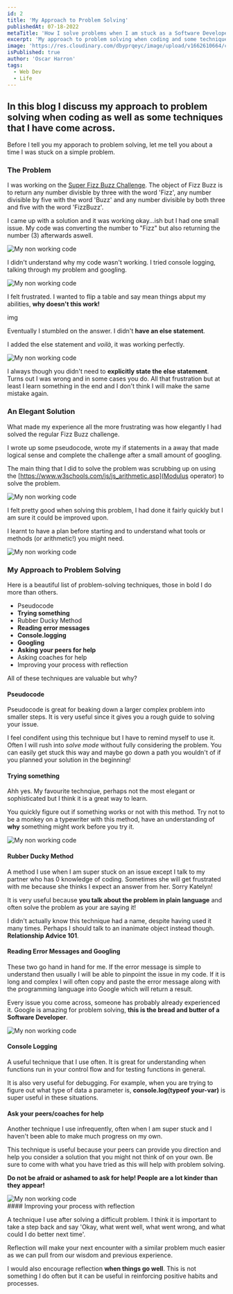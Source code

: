```yaml
---
id: 2
title: 'My Approach to Problem Solving'
publishedAt: 07-18-2022
metaTitle: 'How I solve problems when I am stuck as a Software Developer.'
excerpt: 'My approach to problem solving when coding and some techniques that I have come across.'
image: 'https://res.cloudinary.com/dbyprqeyc/image/upload/v1662610664/cld-sample-2.jpg'
isPublished: true
author: 'Oscar Harron'
tags:
  - Web Dev
  - Life
---
```


## In this blog I discuss my approach to problem solving when coding as well as some techniques that I have come across.

Before I tell you my apporach to problem solving, let me tell you about a time I was stuck on a simple problem.

### The Problem

I was working on the [Super Fizz Buzz Challenge](https://replit.com/@drenchoman/Super-FizzBuzz#index.js). The object of Fizz Buzz is to return any number divisble by three with the word 'Fizz', any number divisible by five with the word 'Buzz' and any number divisible by both three and five with the word 'FizzBuzz'.

I came up with a solution and it was working okay...ish but I had one small issue. My code was converting the number to "Fizz" but also returning the number (3) afterwards aswell.

<div className="inBlogImage">
  <Image
    src={'/../public/blogs/my-approach/problem.jpeg'}
    alt="My non working code"
    fill
    style={{ objectFit: 'contain' }}
    alt="The problem I was having"
  />
</div>

I didn't understand why my code wasn't working. I tried console logging, talking through my problem and googling.

<div className="inBlogImage">
  <Image
    src={'/../public/blogs/my-approach/nonworkingcode.jpeg'}
    alt="My non working code"
    fill
    style={{ objectFit: 'contain' }}
    alt="My nonworkingcode"
  />
</div>

I felt frustrated. I wanted to flip a table and say mean things abput my abilities, **why doesn't this work!**

img

Eventually I stumbled on the answer. I didn't **have an else statement**.

I added the else statement and _voilà_, it was working perfectly.

<div className="inBlogImage">
  <Image
    src={'/../public/blogs/my-approach/workingcode.jpeg'}
    alt="My non working code"
    fill
    style={{ objectFit: 'contain' }}
    alt="My nonworkingcode"
  />
</div>

I always though you didn't need to **explicitly state the else statement**. Turns out I was wrong and in some cases you do. All that frustration but at least I learn something in the end and I don't think I will make the same mistake again.

### An Elegant Solution

What made my experience all the more frustrating was how elegantly I had solved the regular Fizz Buzz challenge.

I wrote up some pseudocode, wrote my if statements in a away that made logical sense and complete the challenge after a small amount of googling.

The main thing that I did to solve the problem was scrubbing up on using the [https://www.w3schools.com/js/js_arithmetic.asp](Modulus operator) to solve the problem.

<div className="inBlogImage">
  <Image
    src={'/../public/blogs/my-approach/fizzbuzz.jpeg'}
    alt="My non working code"
    fill
    style={{ objectFit: 'contain' }}
    alt="My nonworkingcode"
  />
</div>

I felt pretty good when solving this problem, I had done it fairly quickly but I am sure it could be improved upon.

I learnt to have a plan before starting and to understand what tools or methods (or arithmetic!) you might need.

<div className="inBlogImage">
  <Image
    src={
      'https://images.unsplash.com/photo-1622566359362-539a508d6af5?ixlib=rb-1.2.1&ixid=MnwxMjA3fDB8MHxwaG90by1wYWdlfHx8fGVufDB8fHx8&auto=format&fit=crop&w=1470&q=80'
    }
    alt="My non working code"
    fill
    style={{ objectFit: 'contain' }}
    alt="My nonworkingcode"
  />
</div>

### My Approach to Problem Solving

Here is a beautiful list of problem-solving techniques, those in bold I do more than others.

- Pseudocode
- **Trying something**
- Rubber Ducky Method
- **Reading error messages**
- **Console.logging**
- **Googling**
- **Asking your peers for help**
- Asking coaches for help
- Improving your process with reflection

All of these techniques are valuable but why?

#### Pseudocode

Pseudocode is great for beaking down a larger complex problem into smaller steps. It is very useful since it gives you a rough guide to solving your issue.

I feel condifent using this technique but I have to remind myself to use it. Often I will rush into _solve mode_ without fully considering the problem. You can easily get stuck this way and maybe go down a path you wouldn't of if you planned your solution in the beginning!

#### Trying something

Ahh yes. My favourite technqiue, perhaps not the most elegant or sophisticated but I think it is a great way to learn.

You quickly figure out if something works or not with this method. Try not to be a monkey on a typewriter with this method, have an understanding of **why** something might work before you try it.

<div className="inBlogImageLarge">
  <Image
    src={
      'https://images.unsplash.com/photo-1559715541-5daf8a0296d0?ixlib=rb-1.2.1&ixid=MnwxMjA3fDB8MHxwaG90by1wYWdlfHx8fGVufDB8fHx8&auto=format&fit=crop&w=986&q=80'
    }
    alt="My non working code"
    fill
    style={{ objectFit: 'contain' }}
    alt="My nonworkingcode"
  />
</div>

#### Rubber Ducky Method

A method I use when I am super stuck on an issue except I talk to my partner who has 0 knowledge of coding. Sometimes she will get frustrated with me because she thinks I expect an answer from her. Sorry Katelyn!

It is very useful because **you talk about the problem in plain language** and often solve the problem as your are saying it!

I didn't actually know this technique had a name, despite having used it many times. Perhaps I should talk to an inanimate object instead though. **Relationship Advice 101**.

#### Reading Error Messages and Googling

These two go hand in hand for me. If the error message is simple to understand then usually I will be able to pinpoint the issue in my code. If it is long and complex I will often copy and paste the error message along with the programming language into Google which will return a result.

Every issue you come across, someone has probably already experienced it. Google is amazing for problem solving, **this is the bread and butter of a Software Developer**.

<div className="inBlogImageLarge">
  <Image
    src={
      'https://images.unsplash.com/photo-1488590528505-98d2b5aba04b?ixlib=rb-1.2.1&ixid=MnwxMjA3fDB8MHxwaG90by1wYWdlfHx8fGVufDB8fHx8&auto=format&fit=crop&w=1470&q=80'
    }
    alt="My non working code"
    fill
    style={{ objectFit: 'cover' }}
    alt="My nonworkingcode"
  />
</div>

#### Console Logging

A useful technique that I use often. It is great for understanding when functions run in your control flow and for testing functions in general.

It is also very useful for debugging. For example, when you are trying to figure out what type of data a parameter is, **console.log(typeof your-var)** is super useful in these situations.

#### Ask your peers/coaches for help

Another technique I use infrequently, often when I am super stuck and I haven't been able to make much progress on my own.

This technique is useful because your peers can provide you direction and help you consider a solution that you might not think of on your own. Be sure to come with what you have tried as this will help with problem solving.

**Do not be afraid or ashamed to ask for help! People are a lot kinder than they appear!**

<div className="inBlogImageLarge">
  <Image
    src={
      'https://images.unsplash.com/photo-1479334053136-4dcabc560c9a?ixlib=rb-4.0.3&ixid=MnwxMjA3fDB8MHxwaG90by1wYWdlfHx8fGVufDB8fHx8&auto=format&fit=crop&w=2976&q=80'
    }
    alt="My non working code"
    fill
    style={{ objectFit: 'cover' }}
    alt="My nonworkingcode"
  />
</div>
#### Improving your process with reflection

A technique I use after solving a difficult problem. I think it is important to take a step back and say 'Okay, what went well, what went wrong, and what could I do better next time'.

Reflection will make your next encounter with a similar problem much easier as we can pull from our wisdom and previous experience.

I would also encourage reflection **when things go well**. This is not something I do often but it can be useful in reinforcing positive habits and processes.
